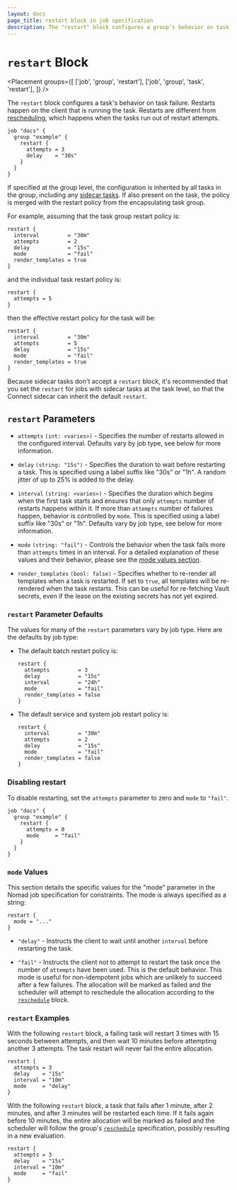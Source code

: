 ```yaml
---
layout: docs
page_title: restart block in job specification
description: The "restart" block configures a group's behavior on task failure.
---
```


# `restart` Block

<Placement
  groups={[
    ['job', 'group', 'restart'],
    ['job', 'group', 'task', 'restart'],
  ]}
/>

The `restart` block configures a task's behavior on task failure. Restarts
happen on the client that is running the task. Restarts are different from
[rescheduling][], which happens when the tasks run out of restart attempts.

```hcl
job "docs" {
  group "example" {
    restart {
      attempts = 3
      delay    = "30s"
    }
  }
}
```

If specified at the group level, the configuration is inherited by all
tasks in the group, including any [sidecar tasks][sidecar_task]. If
also present on the task, the policy is merged with the restart policy
from the encapsulating task group.

For example, assuming that the task group restart policy is:

```hcl
restart {
  interval         = "30m"
  attempts         = 2
  delay            = "15s"
  mode             = "fail"
  render_templates = true
}
```

and the individual task restart policy is:

```hcl
restart {
  attempts = 5
}
```

then the effective restart policy for the task will be:

```hcl
restart {
  interval         = "30m"
  attempts         = 5
  delay            = "15s"
  mode             = "fail"
  render_templates = true
}
```

Because sidecar tasks don't accept a `restart` block, it's recommended
that you set the `restart` for jobs with sidecar tasks at the task
level, so that the Connect sidecar can inherit the default `restart`.

## `restart` Parameters

- `attempts` `(int: <varies>)` - Specifies the number of restarts allowed in the
  configured interval. Defaults vary by job type, see below for more
  information.

- `delay` `(string: "15s")` - Specifies the duration to wait before restarting a
  task. This is specified using a label suffix like "30s" or "1h". A random
  jitter of up to 25% is added to the delay.

- `interval` `(string: <varies>)` - Specifies the duration which begins when the
  first task starts and ensures that only `attempts` number of restarts happens
  within it. If more than `attempts` number of failures happen, behavior is
  controlled by `mode`. This is specified using a label suffix like "30s" or
  "1h". Defaults vary by job type, see below for more information.

- `mode` `(string: "fail")` - Controls the behavior when the task fails more
  than `attempts` times in an interval. For a detailed explanation of these
  values and their behavior, please see the [mode values section](#mode-values).

- `render_templates` `(bool: false)` - Specifies whether to re-render all
templates when a task is restarted. If set to `true`, all templates will be re-rendered
when the task restarts. This can be useful for re-fetching Vault secrets, even if the
lease on the existing secrets has not yet expired.

### `restart` Parameter Defaults

The values for many of the `restart` parameters vary by job type. Here are the
defaults by job type:

- The default batch restart policy is:

  ```hcl
  restart {
    attempts         = 3
    delay            = "15s"
    interval         = "24h"
    mode             = "fail"
    render_templates = false
  }
  ```

- The default service and system job restart policy is:

  ```hcl
  restart {
    interval         = "30m"
    attempts         = 2
    delay            = "15s"
    mode             = "fail"
    render_templates = false
  }
  ```

### Disabling restart

To disable restarting, set the `attempts` parameter to zero and `mode` to `"fail"`.

```hcl
job "docs" {
  group "example" {
    restart {
      attempts = 0
      mode     = "fail"
    }
  }
}
```

### `mode` Values

This section details the specific values for the "mode" parameter in the Nomad
job specification for constraints. The mode is always specified as a string:

```hcl
restart {
  mode = "..."
}
```

- `"delay"` - Instructs the client to wait until another `interval`
  before restarting the task.

- `"fail"` - Instructs the client not to attempt to restart the task
  once the number of `attempts` have been used. This is the default
  behavior. This mode is useful for non-idempotent jobs which are
  unlikely to succeed after a few failures. The allocation will be
  marked as failed and the scheduler will attempt to reschedule the
  allocation according to the
  [`reschedule`] block.

### `restart` Examples

With the following `restart` block, a failing task will restart 3
times with 15 seconds between attempts, and then wait 10 minutes
before attempting another 3 attempts. The task restart will never fail
the entire allocation.

```hcl
restart {
  attempts = 3
  delay    = "15s"
  interval = "10m"
  mode     = "delay"
}
```

With the following `restart` block, a task that fails after 1
minute, after 2 minutes, and after 3 minutes will be restarted each
time. If it fails again before 10 minutes, the entire allocation will
be marked as failed and the scheduler will follow the group's
[`reschedule`] specification, possibly resulting in a new evaluation.

```hcl
restart {
  attempts = 3
  delay    = "15s"
  interval = "10m"
  mode     = "fail"
}
```

[sidecar_task]: /nomad/docs/job-specification/sidecar_task
[`reschedule`]: /nomad/docs/job-specification/reschedule
[rescheduling]: /nomad/docs/job-specification/reschedule
